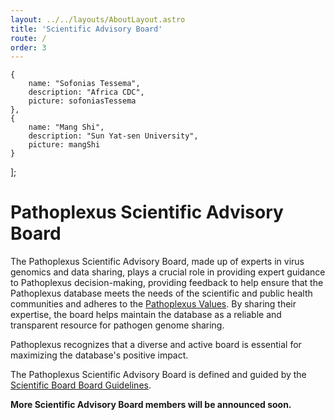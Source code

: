 ```yaml
---
layout: ../../layouts/AboutLayout.astro
title: 'Scientific Advisory Board'
route: /
order: 3
---
```



    {
        name: "Sofonias Tessema",
        description: "Africa CDC",
        picture: sofoniasTessema
    },
    {
        name: "Mang Shi",
        description: "Sun Yat-sen University",
        picture: mangShi
    }
];

# Pathoplexus Scientific Advisory Board

The Pathoplexus Scientific Advisory Board, made up of experts in virus genomics and data sharing, plays a crucial role in providing expert guidance to Pathoplexus decision-making, providing feedback to help ensure that the Pathoplexus database meets the needs of the scientific and public health communities and adheres to the [Pathoplexus Values](/about/governance/values). By sharing their expertise, the board helps maintain the database as a reliable and transparent resource for pathogen genome sharing.

Pathoplexus recognizes that a diverse and active board is essential for maximizing the database's positive impact. 

The Pathoplexus Scientific Advisory Board is defined and guided by the [Scientific Board Board Guidelines](/about/governance/sa_board_guidelines).

**More Scientific Advisory Board members will be announced soon.**

<Team members={members} />

